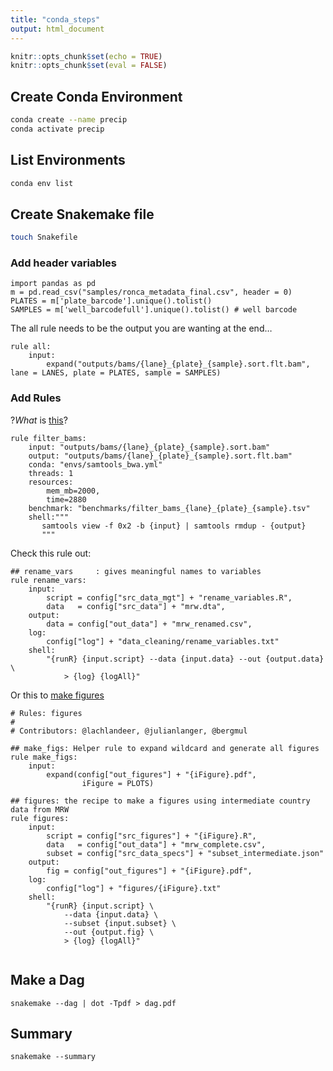 ```yaml
---
title: "conda_steps"
output: html_document
---
```


```r
knitr::opts_chunk$set(echo = TRUE)
knitr::opts_chunk$set(eval = FALSE)
```

## Create Conda Environment

```bash
conda create --name precip
conda activate precip
```

## List Environments

```bash
conda env list
```


## Create Snakemake file

```bash

touch Snakefile

```

### Add header variables

```
import pandas as pd
m = pd.read_csv("samples/ronca_metadata_final.csv", header = 0)
PLATES = m['plate_barcode'].unique().tolist() 
SAMPLES = m['well_barcodefull'].unique().tolist() # well barcode
```


The all rule needs to be the output you are wanting at the end...

```
rule all:
    input: 
        expand("outputs/bams/{lane}_{plate}_{sample}.sort.flt.bam", lane = LANES, plate = PLATES, sample = SAMPLES)
```

### Add Rules

?*What* is [this](https://github.com/lachlandeer/snakemake-econ-r/blob/master/rules/data_mgt.smk)?

```
rule filter_bams:
    input: "outputs/bams/{lane}_{plate}_{sample}.sort.bam"
    output: "outputs/bams/{lane}_{plate}_{sample}.sort.flt.bam"
    conda: "envs/samtools_bwa.yml"
    threads: 1
    resources:
        mem_mb=2000,
        time=2880
    benchmark: "benchmarks/filter_bams_{lane}_{plate}_{sample}.tsv"
    shell:"""
       samtools view -f 0x2 -b {input} | samtools rmdup - {output}
       """
```


Check this rule out:

```
## rename_vars     : gives meaningful names to variables 
rule rename_vars:
    input:
        script = config["src_data_mgt"] + "rename_variables.R",
        data   = config["src_data"] + "mrw.dta",
    output:
        data = config["out_data"] + "mrw_renamed.csv",
    log:
        config["log"] + "data_cleaning/rename_variables.txt"
    shell:
        "{runR} {input.script} --data {input.data} --out {output.data} \
            > {log} {logAll}"
```

Or this to [make figures](https://github.com/lachlandeer/snakemake-econ-r/blob/master/rules/figures.smk)

```
# Rules: figures
#
# Contributors: @lachlandeer, @julianlanger, @bergmul

## make_figs: Helper rule to expand wildcard and generate all figures
rule make_figs:
    input:
        expand(config["out_figures"] + "{iFigure}.pdf",
                iFigure = PLOTS)

## figures: the recipe to make a figures using intermediate country data from MRW
rule figures:
    input:
        script = config["src_figures"] + "{iFigure}.R",
        data   = config["out_data"] + "mrw_complete.csv",
        subset = config["src_data_specs"] + "subset_intermediate.json"
    output:
        fig = config["out_figures"] + "{iFigure}.pdf",
    log:
        config["log"] + "figures/{iFigure}.txt"
    shell:
        "{runR} {input.script} \
            --data {input.data} \
            --subset {input.subset} \
            --out {output.fig} \
            > {log} {logAll}"
            
```


## Make a Dag

`snakemake --dag | dot -Tpdf > dag.pdf`

## Summary

`snakemake --summary`